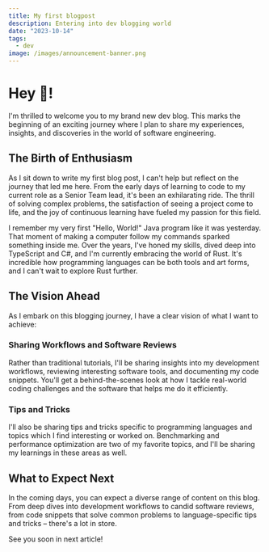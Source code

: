 ```yaml
---
title: My first blogpost
description: Entering into dev blogging world
date: "2023-10-14"
tags:
  - dev
image: /images/announcement-banner.png
---
```


# Hey 👋!

I'm thrilled to welcome you to my brand new dev blog. This marks the beginning of
an exciting journey where I plan to share my experiences, insights, and discoveries
in the world of software engineering.

## The Birth of Enthusiasm

As I sit down to write my first blog post, I can't help but reflect on the journey that led me here. From the early days of learning to code to my current role as a Senior Team lead, it's been an exhilarating ride. The thrill of solving complex problems, the satisfaction of seeing a project come to life, and the joy of continuous learning have fueled my passion for this field.

I remember my very first "Hello, World!" Java program like it was yesterday. That moment of making a computer follow my commands sparked something inside me. Over the years, I've honed my skills, dived deep into TypeScript and C#, and I'm currently embracing the world of Rust. It's incredible how programming languages can be both tools and art forms, and I can't wait to explore Rust further.

## The Vision Ahead

As I embark on this blogging journey, I have a clear vision of what I want to achieve:

### Sharing Workflows and Software Reviews

Rather than traditional tutorials, I'll be sharing insights into my development workflows, reviewing interesting software tools, and documenting my code snippets. You'll get a behind-the-scenes look at how I tackle real-world coding challenges and the software that helps me do it efficiently.

### Tips and Tricks

I'll also be sharing tips and tricks specific to programming languages and topics which I find interesting or worked on. Benchmarking and performance optimization are two of my favorite topics, and I'll be sharing my learnings in these areas as well.

## What to Expect Next

In the coming days, you can expect a diverse range of content on this blog. From deep dives into development workflows to candid software reviews, from code snippets that solve common problems to language-specific tips and tricks – there's a lot in store.

See you soon in next article!
